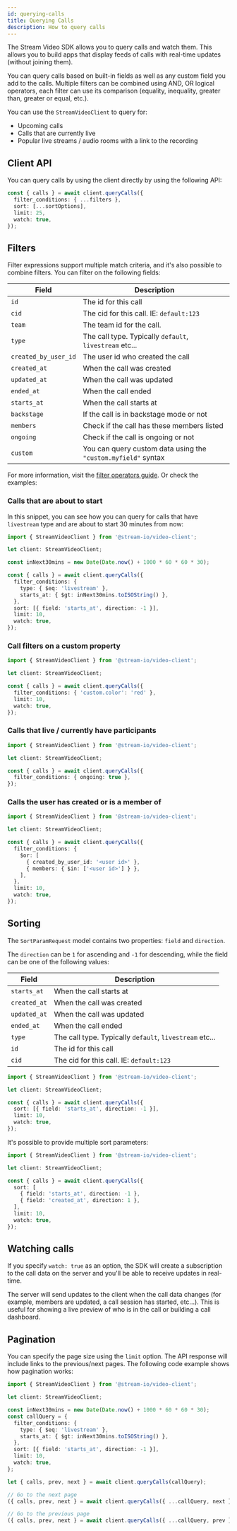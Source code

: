 ```yaml
---
id: querying-calls
title: Querying Calls
description: How to query calls
---
```


The Stream Video SDK allows you to query calls and watch them.
This allows you to build apps that display feeds of calls with real-time updates (without joining them).

You can query calls based on built-in fields as well as any custom field you add to the calls.
Multiple filters can be combined using AND, OR logical operators,
each filter can use its comparison (equality, inequality, greater than, greater or equal, etc.).

You can use the `StreamVideoClient` to query for:

- Upcoming calls
- Calls that are currently live
- Popular live streams / audio rooms with a link to the recording

## Client API

You can query calls by using the client directly by using the following API:

```ts
const { calls } = await client.queryCalls({
  filter_conditions: { ...filters },
  sort: [...sortOptions],
  limit: 25,
  watch: true,
});
```

## Filters

Filter expressions support multiple match criteria, and it's also possible to combine filters.
You can filter on the following fields:

| Field                | Description                                                   |
| -------------------- | ------------------------------------------------------------- |
| `id`                 | The id for this call                                          |
| `cid`                | The cid for this call. IE: `default:123`                      |
| `team`               | The team id for the call.                                     |
| `type`               | The call type. Typically `default`, `livestream` etc...       |
| `created_by_user_id` | The user id who created the call                              |
| `created_at`         | When the call was created                                     |
| `updated_at`         | When the call was updated                                     |
| `ended_at`           | When the call ended                                           |
| `starts_at`          | When the call starts at                                       |
| `backstage`          | If the call is in backstage mode or not                       |
| `members`            | Check if the call has these members listed                    |
| `ongoing`            | Check if the call is ongoing or not                           |
| `custom`             | You can query custom data using the `"custom.myfield"` syntax |

For more information, visit the [filter operators guide](https://getstream.io/chat/docs/react/query_syntax_operators/?language=javascript). Or check the examples:

### Calls that are about to start

In this snippet, you can see how you can query for calls that have `livestream` type and are about to start 30 minutes from now:

```typescript
import { StreamVideoClient } from '@stream-io/video-client';

let client: StreamVideoClient;

const inNext30mins = new Date(Date.now() + 1000 * 60 * 60 * 30);

const { calls } = await client.queryCalls({
  filter_conditions: {
    type: { $eq: 'livestream' },
    starts_at: { $gt: inNext30mins.toISOString() },
  },
  sort: [{ field: 'starts_at', direction: -1 }],
  limit: 10,
  watch: true,
});
```

### Call filters on a custom property

```typescript
import { StreamVideoClient } from '@stream-io/video-client';

let client: StreamVideoClient;

const { calls } = await client.queryCalls({
  filter_conditions: { 'custom.color': 'red' },
  limit: 10,
  watch: true,
});
```

### Calls that live / currently have participants

```typescript
import { StreamVideoClient } from '@stream-io/video-client';

let client: StreamVideoClient;

const { calls } = await client.queryCalls({
  filter_conditions: { ongoing: true },
});
```

### Calls the user has created or is a member of

```typescript
import { StreamVideoClient } from '@stream-io/video-client';

let client: StreamVideoClient;

const { calls } = await client.queryCalls({
  filter_conditions: {
    $or: [
      { created_by_user_id: '<user id>' },
      { members: { $in: ['<user id>'] } },
    ],
  },
  limit: 10,
  watch: true,
});
```

## Sorting

The `SortParamRequest` model contains two properties: `field` and `direction`.

The `direction` can be `1` for ascending and `-1` for descending, while the field can be one of the following values:

| Field        | Description                                             |
| ------------ | ------------------------------------------------------- |
| `starts_at`  | When the call starts at                                 |
| `created_at` | When the call was created                               |
| `updated_at` | When the call was updated                               |
| `ended_at`   | When the call ended                                     |
| `type`       | The call type. Typically `default`, `livestream` etc... |
| `id`         | The id for this call                                    |
| `cid`        | The cid for this call. IE: `default:123`                |

```typescript
import { StreamVideoClient } from '@stream-io/video-client';

let client: StreamVideoClient;

const { calls } = await client.queryCalls({
  sort: [{ field: 'starts_at', direction: -1 }],
  limit: 10,
  watch: true,
});
```

It's possible to provide multiple sort parameters:

```typescript
import { StreamVideoClient } from '@stream-io/video-client';

let client: StreamVideoClient;

const { calls } = await client.queryCalls({
  sort: [
    { field: 'starts_at', direction: -1 },
    { field: 'created_at', direction: 1 },
  ],
  limit: 10,
  watch: true,
});
```

## Watching calls

If you specify `watch: true` as an option, the SDK will create a subscription to the call data on the server and you'll be able to receive updates in real-time.

The server will send updates to the client when the call data changes
(for example, members are updated, a call session has started, etc...).
This is useful for showing a live preview of who is in the call or building a call dashboard.

## Pagination

You can specify the page size using the `limit` option. The API response will include links to the previous/next pages. The following code example shows how pagination works:

```typescript
import { StreamVideoClient } from '@stream-io/video-client';

let client: StreamVideoClient;

const inNext30mins = new Date(Date.now() + 1000 * 60 * 60 * 30);
const callQuery = {
  filter_conditions: {
    type: { $eq: 'livestream' },
    starts_at: { $gt: inNext30mins.toISOString() },
  },
  sort: [{ field: 'starts_at', direction: -1 }],
  limit: 10,
  watch: true,
};

let { calls, prev, next } = await client.queryCalls(callQuery);

// Go to the next page
({ calls, prev, next } = await client.queryCalls({ ...callQuery, next }));

// Go to the previous page
({ calls, prev, next } = await client.queryCalls({ ...callQuery, prev }));
```
